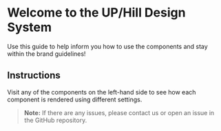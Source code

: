 
<Meta title='Introduction' />

# Welcome to the UP/Hill Design System

Use this guide to help inform you how to use the components and stay within the brand guidelines!

## Instructions

Visit any of the components on the left-hand side to see how each component is rendered using different settings.

> **Note:** If there are any issues, please contact us or open an issue in the GitHub repository.
